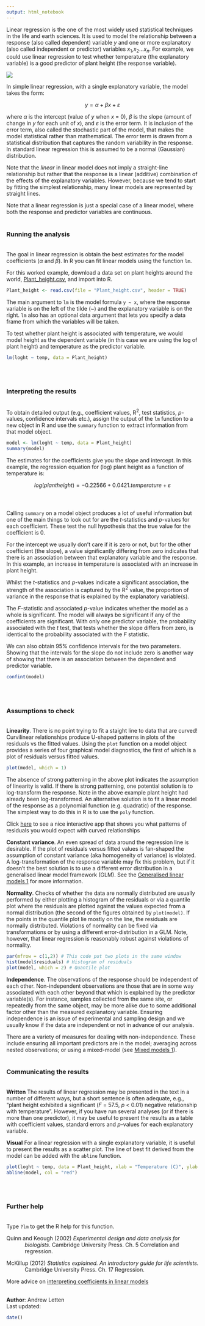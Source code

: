 ---
output: html_notebook
---

Linear regression is the one of the most widely used statistical techniques in the life and earth sciences. It is used to model the relationship between a response (also called dependent) variable $y$ and one or more explanatory (also called independent or predictor) variables $x_{1}$,$x_{2}$...$x_{n}$. For example, we could use linear regression to test whether temperature (the explanatory variable) is a good predictor of plant height (the response variable).

![](Linear_regression_image.jpg)

In simple linear regression, with a single explanatory variable, the model takes the form:

$$y = \alpha + \beta x + \varepsilon $$ 

where $\alpha$ is the intercept (value of $y$ when $x$ = 0), $\beta$ is the slope (amount of change in $y$ for each unit of $x$), and $\varepsilon$ is the error term. It is inclusion of the error term, also called the stochastic part of the model, that makes the model statistical rather than mathematical. The error term is drawn from a statistical distribution that captures the random variability in the response. In standard linear regression this is assumed to be a normal (Gaussian) distribution. 

Note that the *linear* in linear model does not imply a straight-line relationship but rather that the response is a linear (additive) combination of the effects of the explanatory variables. However, because we tend to start by fitting the simplest relationship, many linear models are represented by straight lines.

Note that a linear regression is just a special case of a linear model, where both the response and predictor variables are continuous.
<br><br>

### Running the analysis
<br>
The goal in linear regression is obtain the best estimates for the model coefficients ($\alpha$ and $\beta$). In R you can fit linear models using the function `lm`.

For this worked example, download a data set on plant heights around the world, [Plant_height.csv](http://environmentalcomputing.net/wp-content/uploads/2016/05/Plant_height.csv), and import into R.

```{r}
Plant_height <- read.csv(file = "Plant_height.csv", header = TRUE)
```

The main argument to `lm` is the model formula `y ~ x`, where the response variable is on the left of the tilde (~) and the explanatory variable is on the right. `lm` also has an optional data argument that lets you specify a data frame from which the variables will be taken.

To test whether plant height is associated with temperature, we would model height as the dependent variable (in this case we are using the log of plant height) and temperature as the predictor variable. 

```{r, eval = FALSE}
lm(loght ~ temp, data = Plant_height)
```
<br><br>

### Interpreting the results
<br>
To obtain detailed output (e.g., coefficient values, R^2^, test statistics, *p*-values, confidence intervals etc.), assign the output of the `lm` function to a new object in R and use the `summary` function to extract information from that model object.

```{r}
model <- lm(loght ~ temp, data = Plant_height)
summary(model)
```

The estimates for the coefficients give you the slope and intercept. In this example, the regression equation for (log) plant height as a function of temperature is:

$$log(plant height) = -0.22566 +0.0421.temperature + \varepsilon $$ 
<br><br>

Calling `summary` on a model object produces a lot of useful information but one of the main things to look out for are the *t*-statistics and *p*-values for each coefficient. These test the null hypothesis that the true value for the coefficient is 0. 

For the intercept we usually don't care if it is zero or not, but for the other coefficient (the slope), a value significantly differing from zero indicates that there is an association between that explanatory variable and the response. In this example, an increase in temperature is associated with an increase in plant height.

Whilst the *t*-statistics and *p*-values indicate a significant association, the strength of the association is captured by the R^2^ value, the proportion of variance in the response that is explained by the explanatory variable(s).

The *F*-statistic and associated *p*-value indicates whether the model as a whole is significant. The model will always be significant if any of the coefficients are significant. With only one predictor variable, the probability associated with the *t* test, that tests whether the slope differs from zero, is identical to the probability associated with the *F* statistic.

We can also obtain 95% confidence intervals for the two parameters. Showing that the intervals for the slope do not include zero is another way of showing that there is an association between the dependent and predictor variable.

```{r}
confint(model)
```
<br><br>

### Assumptions to check
<br>
**Linearity**. There is no point trying to fit a staight line to data that are curved! Curvilinear relationships produce U-shaped patterns in plots of the residuals vs the fitted values. Using the `plot` function on a model object provides a series of four graphical model diagnostics, the first of which is a plot of residuals versus fitted values.

```{r, fig.width = 5, fig.height = 4}
plot(model, which = 1)
```

The absence of strong patterning in the above plot indicates the assumption of linearity is valid. If there is strong patterning, one potential solution is to log-transform the response. Note in the above example plant height had already been log-transformed. An alternative solution is to fit a linear model of the response as a polynomial function (e.g. quadratic) of the response. The simplest way to do this in R is to use the `poly` function.

Click [here](https://gallery.shinyapps.io/slr_diag/) to see a nice interactive app that shows you what patterns of residuals you would expect with curved relationships 

**Constant variance**. An even spread of data around the regression line is desirable. If the plot of residuals versus fitted values is fan-shaped the assumption of constant variance (aka homogeneity of variance) is violated. A log-transformation of the response variable may fix this problem, but if it doesn't the best solution is to use a different error distribution in a generalised linear model framework (GLM). See the [Generalised linear models 1](http://environmentalcomputing.net/generalised-linear-models-1/) for more information.        

**Normality**. Checks of whether the data are normally distributed are usually performed by either plotting a histogram of the residuals or via a quantile plot where the residuals are plotted against the values expected from a normal distribution (the second of the figures obtained by `plot(model)`. If the points in the quantile plot lie mostly on the line, the residuals are normally distributed. Violations of normality can be fixed via transformations or by using a different error-distribution in a GLM. Note, however, that linear regression is reasonably robust against violations of normality.

```{r}
par(mfrow = c(1,2)) # This code put two plots in the same window
hist(model$residuals) # Histogram of residuals
plot(model, which = 2) # Quantile plot
```

**Independence**. The observations of the response should be independent of each other. Non-independent observations are those that are in some way associated with each other beyond that which is explained by the predictor variable(s). For instance, samples collected from the same site, or repeatedly from the same object, may be more alike due to some additional factor other than the measured explanatory variable. Ensuring independence is an issue of experimental and sampling design and we usually know if the data are independent or not in advance of our analysis.

There are a variety of measures for dealing with non-independence. These include ensuring all important predictors are in the model; averaging across nested observations; or using a mixed-model (see [Mixed models 1](http://environmentalcomputing.net/mixed-models-1/)). 
<br><br>

### Communicating the results
<br>
**Written**  The results of linear regression may be presented in the text in a number of different ways, but a short sentence is often adequate, e.g., "plant height exhibited a significant (*F* = 57.5, *p* < 0.01) negative relationship with temperature". However, if you have run several analyses (or if  there is more than one predictor), it may be useful to present the results as a table with coefficient values, standard errors and *p*-values for each explanatory variable.  

**Visual** For a linear regression with a single explanatory variable, it is useful to present the results as a scatter plot. The line of best fit derived from the model can be added with the `abline` function.

```{r}
plot(loght ~ temp, data = Plant_height, xlab = "Temperature (C)", ylab = "log(Plant height)",pch=16)
abline(model, col = "red")
```
<br><br>

### Further help
<br>
Type `?lm` to get the R help for this function. 

<p style="margin-left: .5in; text-indent: -.5in;">Quinn and Keough (2002) *Experimental design and data analysis for biologists*. Cambridge University Press. Ch. 5 Correlation and regression.</p>

<p style="margin-left: .5in; text-indent: -.5in;">McKillup (2012) *Statistics explained. An introductory guide for life scientists.* Cambridge University Press. Ch. 17 Regression.</p>

More advice on [interpreting coefficients in linear models](http://environmentalcomputing.net/how-to-interpret-linear-models/)
<br><br>

**Author**: Andrew Letten
<br>
Last updated:
```{r,echo=F}
date()
```

